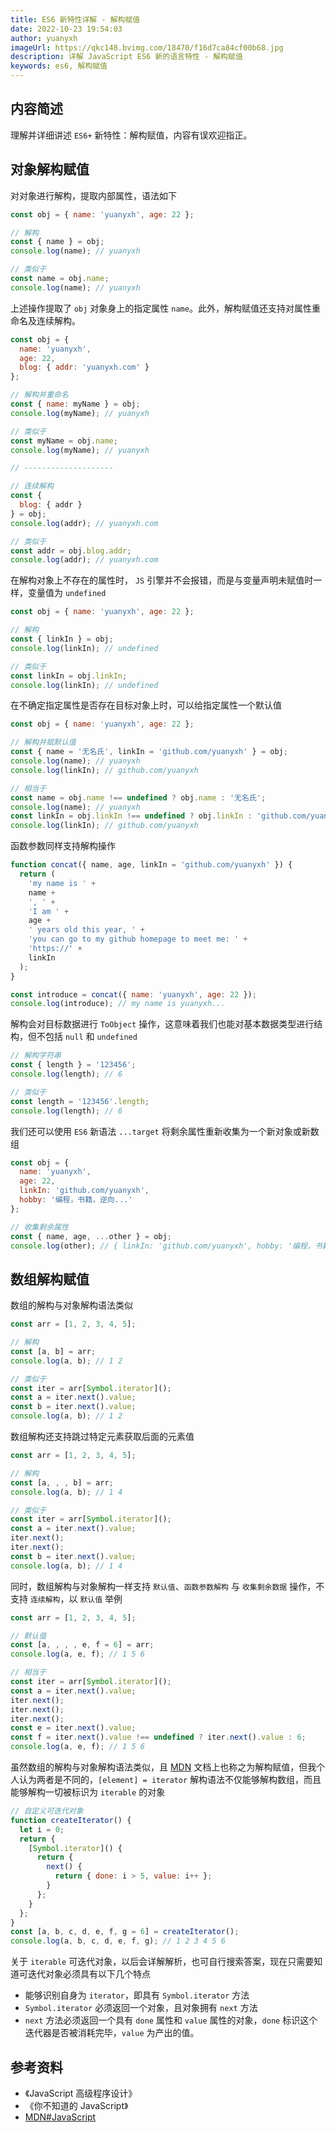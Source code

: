```yaml
---
title: ES6 新特性详解 - 解构赋值
date: 2022-10-23 19:54:03
author: yuanyxh
imageUrl: https://qkc148.bvimg.com/18470/f16d7ca84cf00b68.jpg
description: 详解 JavaScript ES6 新的语言特性 - 解构赋值
keywords: es6, 解构赋值
---
```


## 内容简述

理解并详细讲述 `ES6+` 新特性：解构赋值，内容有误欢迎指正。

## 对象解构赋值

对对象进行解构，提取内部属性，语法如下

```javascript
const obj = { name: 'yuanyxh', age: 22 };

// 解构
const { name } = obj;
console.log(name); // yuanyxh

// 类似于
const name = obj.name;
console.log(name); // yuanyxh
```

上述操作提取了 `obj` 对象身上的指定属性 `name`。此外，解构赋值还支持对属性重命名及连续解构。

```javascript
const obj = {
  name: 'yuanyxh',
  age: 22,
  blog: { addr: 'yuanyxh.com' }
};

// 解构并重命名
const { name: myName } = obj;
console.log(myName); // yuanyxh

// 类似于
const myName = obj.name;
console.log(myName); // yuanyxh

// --------------------

// 连续解构
const {
  blog: { addr }
} = obj;
console.log(addr); // yuanyxh.com

// 类似于
const addr = obj.blog.addr;
console.log(addr); // yuanyxh.com
```

在解构对象上不存在的属性时， `JS` 引擎并不会报错，而是与变量声明未赋值时一样，变量值为 `undefined`

```javascript
const obj = { name: 'yuanyxh', age: 22 };

// 解构
const { linkIn } = obj;
console.log(linkIn); // undefined

// 类似于
const linkIn = obj.linkIn;
console.log(linkIn); // undefined
```

在不确定指定属性是否存在目标对象上时，可以给指定属性一个默认值

```javascript
const obj = { name: 'yuanyxh', age: 22 };

// 解构并赋默认值
const { name = '无名氏', linkIn = 'github.com/yuanyxh' } = obj;
console.log(name); // yuanyxh
console.log(linkIn); // github.com/yuanyxh

// 相当于
const name = obj.name !== undefined ? obj.name : '无名氏';
console.log(name); // yuanyxh
const linkIn = obj.linkIn !== undefined ? obj.linkIn : 'github.com/yuanyxh';
console.log(linkIn); // github.com/yuanyxh
```

函数参数同样支持解构操作

```javascript
function concat({ name, age, linkIn = 'github.com/yuanyxh' }) {
  return (
    'my name is ' +
    name +
    ', ' +
    'I am ' +
    age +
    ' years old this year, ' +
    'you can go to my github homepage to meet me: ' +
    'https://' +
    linkIn
  );
}

const introduce = concat({ name: 'yuanyxh', age: 22 });
console.log(introduce); // my name is yuanyxh...
```

解构会对目标数据进行 `ToObject` 操作，这意味着我们也能对基本数据类型进行结构，但不包括 `null` 和 `undefined`

```javascript
// 解构字符串
const { length } = '123456';
console.log(length); // 6

// 类似于
const length = '123456'.length;
console.log(length); // 6
```

我们还可以使用 `ES6` 新语法 `...target` 将剩余属性重新收集为一个新对象或新数组

```javascript
const obj = {
  name: 'yuanyxh',
  age: 22,
  linkIn: 'github.com/yuanyxh',
  hobby: '编程，书籍，逆向...'
};

// 收集剩余属性
const { name, age, ...other } = obj;
console.log(other); // { linkIn: 'github.com/yuanyxh', hobby: '编程，书籍，逆向...' }
```

## 数组解构赋值

数组的解构与对象解构语法类似

```javascript
const arr = [1, 2, 3, 4, 5];

// 解构
const [a, b] = arr;
console.log(a, b); // 1 2

// 类似于
const iter = arr[Symbol.iterator]();
const a = iter.next().value;
const b = iter.next().value;
console.log(a, b); // 1 2
```

数组解构还支持跳过特定元素获取后面的元素值

```javascript
const arr = [1, 2, 3, 4, 5];

// 解构
const [a, , , b] = arr;
console.log(a, b); // 1 4

// 类似于
const iter = arr[Symbol.iterator]();
const a = iter.next().value;
iter.next();
iter.next();
const b = iter.next().value;
console.log(a, b); // 1 4
```

同时，数组解构与对象解构一样支持 `默认值`、`函数参数解构` 与 `收集剩余数据` 操作，不支持 `连续解构`，以 `默认值` 举例

```javascript
const arr = [1, 2, 3, 4, 5];

// 默认值
const [a, , , , e, f = 6] = arr;
console.log(a, e, f); // 1 5 6

// 相当于
const iter = arr[Symbol.iterator]();
const a = iter.next().value;
iter.next();
iter.next();
iter.next();
const e = iter.next().value;
const f = iter.next().value !== undefined ? iter.next().value : 6;
console.log(a, e, f); // 1 5 6
```

虽然数组的解构与对象解构语法类似，且 [MDN] 文档上也称之为解构赋值，但我个人认为两者是不同的，`[element] = iterator` 解构语法不仅能够解构数组，而且能够解构一切被标识为 `iterable` 的对象

```javascript
// 自定义可迭代对象
function createIterator() {
  let i = 0;
  return {
    [Symbol.iterator]() {
      return {
        next() {
          return { done: i > 5, value: i++ };
        }
      };
    }
  };
}
const [a, b, c, d, e, f, g = 6] = createIterator();
console.log(a, b, c, d, e, f, g); // 1 2 3 4 5 6
```

关于 `iterable` 可迭代对象，以后会详解解析，也可自行搜索答案，现在只需要知道可迭代对象必须具有以下几个特点

- 能够识别自身为 `iterator`，即具有 `Symbol.iterator` 方法
- `Symbol.iterator` 必须返回一个对象，且对象拥有 `next` 方法
- `next` 方法必须返回一个具有 `done` 属性和 `value` 属性的对象，`done` 标识这个迭代器是否被消耗完毕，`value` 为产出的值。

## 参考资料

- 《JavaScript 高级程序设计》
- 《你不知道的 JavaScript》
- [MDN#JavaScript][MDN]

[MDN]: https://developer.mozilla.org/zh-CN/docs/Web/JavaScript

